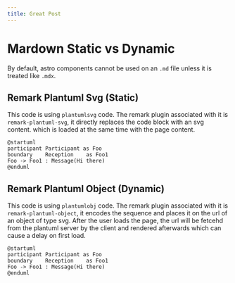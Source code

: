 ```yaml
---
title: Great Post
---
```

# Mardown Static vs Dynamic
By default, astro components cannot be used on an `.md` file unless it is treated like `.mdx`.

## Remark Plantuml Svg (Static)
This code is using `plantumlsvg` code. The remark plugin associated with it is `remark-plantuml-svg`, it directly replaces the code block with an svg content. which is loaded at the same time with the page content.

```plantumlsvg
@startuml
participant Participant as Foo
boundary    Reception    as Foo1
Foo -> Foo1 : Message(Hi there)
@enduml
```


## Remark Plantuml Object (Dynamic)
This code is using `plantumlobj` code. The remark plugin associated with it is `remark-plantuml-object`, it encodes the sequence and places it on the url of an object of type svg. After the user loads the page, the url will be fetcehd from the plantuml server by the client and rendered afterwards which can cause a delay on first load.

```plantumlobj
@startuml
participant Participant as Foo
boundary    Reception    as Foo1
Foo -> Foo1 : Message(Hi there)
@enduml
```
